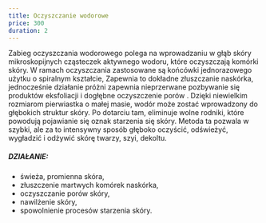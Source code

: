 ---
title: Oczyszczanie wodorowe
price: 300
duration: 2
---

Zabieg oczyszczania wodorowego polega na wprowadzaniu w głąb skóry mikroskopijnych
cząsteczek aktywnego wodoru, które oczyszczają komórki skóry. W ramach
oczyszczania zastosowane są końcówki jednorazowego użytku o spiralnym kształcie,
Zapewnia to dokładne złuszczanie naskórka, jednocześnie działanie próżni zapewnia
nieprzerwane pozbywanie się produktów eksfoliacji i dogłębne oczyszczenie porów .
Dzięki niewielkim rozmiarom pierwiastka o małej masie, wodór może zostać
wprowadzony do głębokich struktur skóry. Po dotarciu tam, eliminuje wolne rodniki,
które powodują pojawianie się oznak starzenia się skóry. Metoda ta pozwala w
szybki, ale za to intensywny sposób głęboko oczyścić, odświeżyć, wygładzić i
odżywić skórę twarzy, szyi, dekoltu.

##### DZIAŁANIE:

- świeża, promienna skóra,
- złuszczenie martwych komórek naskórka,
- oczyszczanie porów skóry,
- nawilżenie skóry,
- spowolnienie procesów starzenia skóry.
